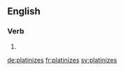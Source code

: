 ==English==

===Verb===
{{head|en}}

# {{en-third-person singular of|platinize}}

[[de:platinizes]]
[[fr:platinizes]]
[[sv:platinizes]]
